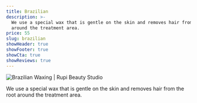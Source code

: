 ```yaml
---
title: Brazilian
description: >-
  We use a special wax that is gentle on the skin and removes hair from the root
  around the treatment area.
price: 55
slug: brazilian
showHeader: true
showFooter: true
showCta: true
showReviews: true
---
```


![Brazilian Waxing | Rupi Beauty Studio](/uploads/services/wax-sheet.webp 'Brazilian Waxing | Rupi Beauty Studio')

We use a special wax that is gentle on the skin and removes hair from the root around the treatment area.
